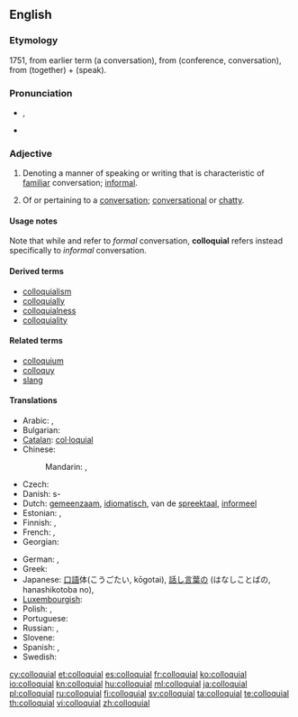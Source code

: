 ==English==

===Etymology===
1751, from earlier term {{term|colloquy}} (a conversation), from {{etyl|la}} {{term|colloquium|lang=la}} (conference, conversation), from {{term|con-|lang=la}} (together) + {{term|loqui|lang=la}} (speak).

===Pronunciation===
* {{a|UK}} {{IPA|/ˈkə.ləʊ.kwil̩/}}, {{X-SAMPA|1=/"k@.l@U.kwil=/}}
* {{a|US}} {{IPA|/kəˈloʊ.kwiəl/}}

===Adjective===
{{en-adj}}

# {{linguistics}} Denoting a manner of speaking or writing that is characteristic of [[familiar]] conversation; [[informal]].
# Of or pertaining to a [[conversation]]; [[conversational]] or [[chatty]].

====Usage notes====
Note that while {{term|colloquy|lang=en}} and {{term|colloquium|lang=en}} refer to ''formal'' conversation, '''colloquial''' refers instead specifically to ''informal'' conversation.

====Derived terms====
* [[colloquialism]]
* [[colloquially]]
* [[colloquialness]]
* [[colloquiality]]

====Related terms====
* [[colloquium]]
* [[colloquy]]
* [[slang]]

====Translations====
{{trans-top|of oral communication language}}
* Arabic: {{qualifier|Eastern Arabic}} {{t|ar|عامي|tr=`aammiy}}, {{qualifier|Western Arabic}} {{t|ar|دارج|tr=daarij}}
* Bulgarian: {{t|bg|разговорен|m|tr=razgovoren}}
* [[Catalan]]: [[col·loquial]]
* Chinese:
*: Mandarin: {{t-|cmn|口語|sc=Hani}}, {{t-|cmn|口语|tr=kǒuyǔ|sc=Hani}}
* Czech: {{t+|cs|hovorový|m}}
* Danish: {{t|da|dagligsprog}}s-
* Dutch: [[gemeenzaam]], [[idiomatisch]], van de [[spreektaal]], [[informeel]]
* Estonian: {{t|et|kõnekeelne}}, {{t|et|argikeelne}}
* Finnish: {{t+|fi|arkikielinen}}, {{t+|fi|puhekielinen}}
* French: {{t+|fr|familier}}, {{t+|fr|parlé}}
* Georgian: {{t|ka|სალაპარაკო|sc=Geor}}
{{trans-mid}}
* German: {{t+|de|umgangssprachlich}}, {{t|de|Umgangs-}} {{qualifier|noun prefix}}
* Greek: {{t|el|κοινολεκτικός|m|tr=koinolektikós}}
* Japanese: [[口語]]体(こうごたい, kōgotai), [[話し言葉]]の (はなしことばの, hanashikotoba no), {{t+|ja|口語|alt=口語の|tr=こうごの, kōgo-no}}
* [[Luxembourgish]]: {{t|lb|ëmgangssproochlech}}
* Polish: {{t|pl|kolokwialny|m}}, {{t+|pl|potoczny|m}}
* Portuguese: {{t+|pt|coloquial}}
* Russian: {{t|ru|разговорный|m|tr=razgovórnyj}}, {{t|ru|нелитературный|m|tr=neliteratúrnyj}}
* Slovene: {{t|sl|pogovorni|m}}
* Spanish: {{t+|es|coloquial}}, {{t+|es|familiar}}
* Swedish: {{t|sv|vardaglig}}
{{trans-bottom}}

[[cy:colloquial]]
[[et:colloquial]]
[[es:colloquial]]
[[fr:colloquial]]
[[ko:colloquial]]
[[io:colloquial]]
[[kn:colloquial]]
[[hu:colloquial]]
[[ml:colloquial]]
[[ja:colloquial]]
[[pl:colloquial]]
[[ru:colloquial]]
[[fi:colloquial]]
[[sv:colloquial]]
[[ta:colloquial]]
[[te:colloquial]]
[[th:colloquial]]
[[vi:colloquial]]
[[zh:colloquial]]